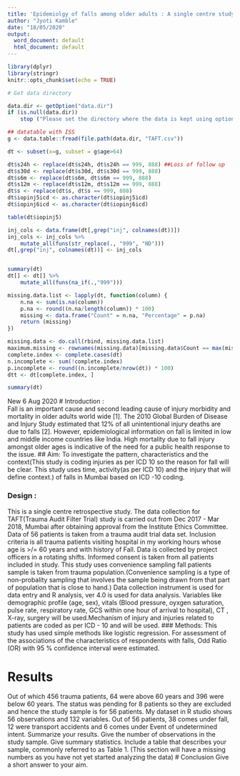---
title: 'Epidemiolgy of falls among older adults : A single centre study from Mumbai'(As majority of old patients are from fall category (38/56).So my study title is like this)
author: "Jyoti Kamble"
date: "18/05/2020"
output:
  word_document: default
  html_document: default
---


```{r setup, include=FALSE}
library(dplyr)
library(stringr)
knitr::opts_chunk$set(echo = TRUE)
```

```{r}

# Get data directory

data.dir <- getOption("data.dir")
if (is.null(data.dir))
    stop ("Please set the directory where the data is kept using options(data.dir = \"<path to data directory>\")")

## datatable with ISS
g <- data.table::fread(file.path(data.dir, "TAFT.csv"))

dt <- subset(x=g, subset = g$age>64)

dt$s24h <- replace(dt$s24h, dt$s24h == 999, 888) ##Loss of follow up 
dt$s30d <- replace(dt$s30d, dt$s30d == 999, 888)
dt$s6m <- replace(dt$s6m, dt$s6m == 999, 888)
dt$s12m <- replace(dt$s12m, dt$s12m == 999, 888)
dt$s <- replace(dt$s, dt$s == 999, 888)
dt$iopinj5icd <- as.character(dt$iopinj5icd)
dt$iopinj6icd <- as.character(dt$iopinj6icd)

table(dt$iopinj5)

inj_cols <- data.frame(dt[,grep("inj", colnames(dt))])
inj_cols <- inj_cols %>% 
    mutate_all(funs(str_replace(., "999", "ND")))
dt[,grep("inj", colnames(dt))] <- inj_cols


summary(dt)
dt[] <- dt[] %>% 
    mutate_all(funs(na_if(.,"999")))

missing.data.list <- lapply(dt, function(column) {
    n.na <- sum(is.na(column))
    p.na <- round((n.na/length(column)) * 100)
    missing <- data.frame("Count" = n.na, "Percentage" = p.na)
    return (missing)
})

missing.data <- do.call(rbind, missing.data.list)
maximum.missing <- rownames(missing.data)[missing.data$Count == max(missing.data$Count)]
complete.index <- complete.cases(dt)
n.incomplete <- sum(!complete.index)
p.incomplete <- round((n.incomplete/nrow(dt)) * 100)
dtt <- dt[complete.index, ]

summary(dt)


```




New 6 Aug 2020
# Introduction :  
Fall is an important cause and second leading cause  of injury morbidity and mortality in older adults world wide [1]. The 2010 Global Burden of Disease and Injury Study estimated that 12% of all unintentional injury deaths are due to falls [2]. However, epidemiological information on fall is limited in low and middle income countries like India. High mortality due to fall injury amongst older ages is indicative of the need for a public health response to the issue.
## Aim: 
To investigate the pattern, characteristics and the context(This study is coding injuries as per ICD 10 so the reason for fall will be clear. This study uses time, activity(as per ICD 10) and the injury that will define context.) of falls in Mumbai based on ICD -10 coding.

### Design :
This is a single centre retrospective study. The data collection for TAFT(Trauma Audit Filter Trial) study  is carried out from Dec 2017 - Mar 2018, Mumbai after obtaining approval from the Institute Ethics Committee. Data of 56 patients is taken from a trauma audit trial data set. Inclusion criteria is all trauma patients visiting hospital in my working hours whose age is >/= 60 years and with history of Fall. Data is collected by project officers in a rotating shifts. Informed consent is taken from all patients included in study. This study uses convenience sampling fall patients sample is taken from trauma population.(Convenience sampling is a type of non-probality sampling that involves the sample being drawn from that part of population that is close to hand.) Data collection instrument is used for data entry and R analysis, ver 4.0 is used for data analysis. Variables like demographic profile (age, sex), vitals (Blood pressure, oyxgen saturation, pulse rate, respiratory rate, GCS within one hour of arrival to hospital), CT , X-ray, surgery will be used.Mechanism of injury and injuries related to patients are coded as per ICD - 10 and will be used. 
### Methods: 
This study has used simple methods like logistic regression. For  assessment of the associations of the characteristics of respondents with falls, Odd Ratio (OR) with 95 % confidence interval were estimated.

# Results
Out of which 456 trauma patients, 64 were above 60 years and 396 were below 60 years. The  status was pending for 8 patients so they are excluded and hence the study sample is for 56 patients. My dataset in R studio shows 56 observations and 132 variables.  Out of 56 patients, 38 comes under fall, 12 were transport accidents and 6 comes under Event of undetermined intent. Summarize your results. Give the number of observations in the study sample. Give summary statistics. Include a table that describes your sample, commonly referred to as Table 1. (This section will have a missing numbers as you have not yet started analyzing the data)
# Conclusion
Give a short answer to your aim.


